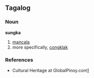 ==Tagalog==
{{wikipedia|lang=tl}}
===Noun===
'''sungka'''

# [[mancala]]
# more specifically, [[congklak]]

===References===
*Cultural Heritage at GlobalPinoy.com[http://www.globalpinoy.com/ch/ch_category.php?category=pinoygames&name=Sungka&table=ch_pinoygames&startpage=16&endpage=30]
